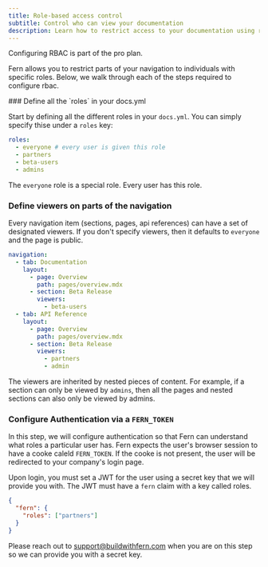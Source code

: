 ```yaml
---
title: Role-based access control
subtitle: Control who can view your documentation
description: Learn how to restrict access to your documentation using role-based access control (RBAC)
---
```


<Note>Configuring RBAC is part of the pro plan.</Note>

Fern allows you to restrict parts of your navigation to individuals with specific roles. Below, we walk through each of the steps
required to configure rbac.

<Steps>
### Define all the `roles` in your docs.yml

Start by defining all the different roles in your `docs.yml`. You can simply specify thise under a `roles` key:

```yml docs.yml
roles:
  - everyone # every user is given this role
  - partners
  - beta-users
  - admins
```

<Info>The `everyone` role is a special role. Every user has this role.</Info>

### Define viewers on parts of the navigation

Every navigation item (sections, pages, api references) can have a set of designated viewers. If you don't
specify viewers, then it defaults to `everyone` and the page is public.

```yml docs.yml {7-8} {14-16}
navigation:
  - tab: Documentation
    layout:
      - page: Overview
        path: pages/overview.mdx
      - section: Beta Release
        viewers:
          - beta-users
  - tab: API Reference
    layout:
      - page: Overview
        path: pages/overview.mdx
      - section: Beta Release
        viewers:
          - partners
          - admin
```

The viewers are inherited by nested pieces of content. For example, if a section can only be viewed by `admins`, then all the
pages and nested sections can also only be viewed by admins.

### Configure Authentication via a `FERN_TOKEN`

In this step, we will configure authentication so that Fern can understand what roles a particular user has. Fern expects the user's
browser session to have a cooke caleld `FERN_TOKEN`. If the cooke is not present, the user will be redirected to your company's
login page.

Upon login, you must set a JWT for the user using a secret key that we will provide you with. The JWT must have a `fern` claim
with a key called roles.

```json
{
  "fern": {
    "roles": ["partners"]
  }
}
```

<Note>Please reach out to support@buildwithfern.com when you are on this step so we can provide you with a secret key.</Note>

</Steps>
